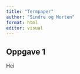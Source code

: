 ```yaml
---
title: "Termpaper"
author: "Sindre og Morten"
format: html
editor: visual
---
```


## Oppgave 1

Hei
